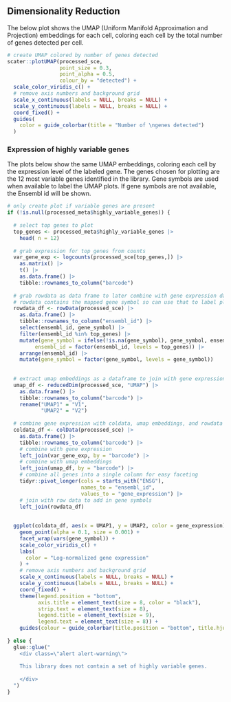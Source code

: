 ## Dimensionality Reduction 

The below plot shows the UMAP (Uniform Manifold Approximation and Projection) embeddings for each cell, coloring each cell by the total number of genes detected per cell.

```r
# create UMAP colored by number of genes detected 
scater::plotUMAP(processed_sce,
                 point_size = 0.3,
                 point_alpha = 0.5,
                 colour_by = "detected") +
  scale_color_viridis_c() +
  # remove axis numbers and background grid
  scale_x_continuous(labels = NULL, breaks = NULL) + 
  scale_y_continuous(labels = NULL, breaks = NULL) + 
  coord_fixed() + 
  guides(
    color = guide_colorbar(title = "Number of \ngenes detected")
  )
```

### Expression of highly variable genes

The plots below show the same UMAP embeddings, coloring each cell by the expression level of the labeled gene.
The genes chosen for plotting are the 12 most variable genes identified in the library.
Gene symbols are used when available to label the UMAP plots.
If gene symbols are not available, the Ensembl id will be shown.

```r
# only create plot if variable genes are present
if (!is.null(processed_meta$highly_variable_genes)) {
  
  # select top genes to plot 
  top_genes <- processed_meta$highly_variable_genes |>
    head( n = 12)
  
  # grab expression for top genes from counts
  var_gene_exp <- logcounts(processed_sce[top_genes,]) |>
    as.matrix() |>
    t() |>
    as.data.frame() |>
    tibble::rownames_to_column("barcode")
  
  # grab rowdata as data frame to later combine with gene expression data
  # rowdata contains the mapped gene symbol so can use that to label plots instead of ensembl gene id from rownames 
  rowdata_df <- rowData(processed_sce) |>
    as.data.frame() |>
    tibble::rownames_to_column("ensembl_id") |>
    select(ensembl_id, gene_symbol) |>
    filter(ensembl_id %in% top_genes) |>
    mutate(gene_symbol = ifelse(!is.na(gene_symbol), gene_symbol, ensembl_id),
         ensembl_id = factor(ensembl_id, levels = top_genes)) |>
    arrange(ensembl_id) |>
    mutate(gene_symbol = factor(gene_symbol, levels = gene_symbol))
  
  
  # extract umap embeddings as a dataframe to join with gene expression and coldata for plotting
  umap_df <- reducedDim(processed_sce, "UMAP") |>
    as.data.frame() |>
    tibble::rownames_to_column("barcode") |>
    rename("UMAP1" = "V1",
           "UMAP2" = "V2")
  
  # combine gene expression with coldata, umap embeddings, and rowdata and create data frame to use for plotting
  coldata_df <- colData(processed_sce) |>
    as.data.frame() |>
    tibble::rownames_to_column("barcode") |>
    # combine with gene expression
    left_join(var_gene_exp, by = "barcode") |>
    # combine with umap embeddings 
    left_join(umap_df, by = "barcode") |>
    # combine all genes into a single column for easy faceting 
    tidyr::pivot_longer(cols = starts_with("ENSG"),
                        names_to = "ensembl_id",
                        values_to = "gene_expression") |>
    # join with row data to add in gene symbols 
    left_join(rowdata_df)
  
  
  ggplot(coldata_df, aes(x = UMAP1, y = UMAP2, color = gene_expression)) + 
    geom_point(alpha = 0.1, size = 0.001) + 
    facet_wrap(vars(gene_symbol)) +
    scale_color_viridis_c() +
    labs(
      color = "Log-normalized gene expression"
    ) +
    # remove axis numbers and background grid
    scale_x_continuous(labels = NULL, breaks = NULL) + 
    scale_y_continuous(labels = NULL, breaks = NULL) + 
    coord_fixed() + 
    theme(legend.position = "bottom", 
          axis.title = element_text(size = 8, color = "black"),
          strip.text = element_text(size = 8),
          legend.title = element_text(size = 9),
          legend.text = element_text(size = 8)) +
    guides(colour = guide_colorbar(title.position = "bottom", title.hjust = 0.5))
  
} else {
  glue::glue("
    <div class=\"alert alert-warning\">
    
    This library does not contain a set of highly variable genes. 
    
    </div>
  ")
}
```
